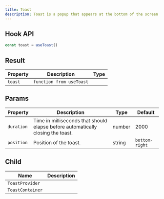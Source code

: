 ---
title: Toast
description: Toast is a popup that appears at the bottom of the screen. It can contain an icon, a title, and a message.
---


## Hook API

```js
const toast = useToast()
```

## Result

| Property | Description              | Type |
| -------- | ------------------------ | ---- |
| `toast`  | `function from useToast` |      |

## Params

| Property   | Description                                                                     | Type   | Default        |
| ---------- | ------------------------------------------------------------------------------- | ------ | -------------- |
| `duration` | Time in milliseconds that should elapse before automatically closing the toast. | number | 2000           |
| `position` | Position of the toast.                                                          | string | `bottom-right` |

## Child

| Name             | Description |
| ---------------- | ----------- |
| `ToastProvider`  |             |
| `ToastContainer` |             |
